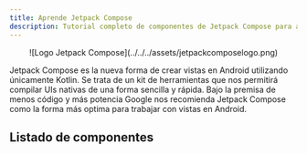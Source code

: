 ```yaml
---
title: Aprende Jetpack Compose
description: Tutorial completo de componentes de Jetpack Compose para aprender desde cero en español.
---
```



<center>![Logo Jetpack Compose](../../../assets/jetpackcomposelogo.png)</center>

Jetpack Compose es la nueva forma de crear vistas en Android utilizando únicamente Kotlin. Se trata de un kit de herramientas que nos permitirá compilar UIs nativas de una forma sencilla y rápida. Bajo la premisa de menos código y más potencia Google nos recomienda Jetpack Compose como la forma más optima para trabajar con vistas en Android.

## Listado de componentes

<CardGrid>
  <ExpandLinkCard
    title="App Bars"
    description="Barras de herramientas que proporcionan funciones de naveción y acciones."
    href="/app-bars/bottom-app-bar/"
  />
    <ExpandLinkCard
    title="Badges"
    description="La forma de representar notificaciones en Android."
    href="/badges/badge/"
  />
    <ExpandLinkCard
    title="Buttons"
    description="Componentes para realizar acciones."
    href="/buttons/button/"
  />
    <ExpandLinkCard
    title="Cards"
    description="Representan información de una forma estructurada y organizada."
    href="/cards/card/"
  />
    <ExpandLinkCard
    title="Carousel"
    description="Permiten al usuario desplazar información horizontal o verticalmente."
    href="/carousel/carousel/"
  />
    <ExpandLinkCard
    title="Checkbox"
    description="Elementos interactivos para marcar o desmarcar una opción."
    href="/checkbox/checkbox/"
  />
    <ExpandLinkCard
    title="Chips"
    description="Vistas compactas que representan acciones o información específica."
    href="/chips/assist-chip/"
  />
    <ExpandLinkCard
    title="Pickers"
    description="Permiten al usuario seleccionar un valor entre un conjunto predefinido."
    href="/pickers/date-picker/"
  />
    <ExpandLinkCard
    title="Dialogs"
    description="Ventanas emergentes para mostrar información adicional."
    href="/dialogs/alert-dialog/"
  />
    <ExpandLinkCard
    title="Dividers"
    description="Separador visual para delimitar elementos."
    href="/divider/divider/"
  />
    <ExpandLinkCard
    title="Lists"
    description="Listados horizontales o verticales que muestran información de una forma optimizada."
    href="/lists/lazy-column/"
  />
    <ExpandLinkCard
    title="Menus"
    description="Proporcionan listas de acciones predeterminadas."
    href="/menus/dropdown-menu-item/"
  />
    <ExpandLinkCard
    title="Progress Indicators"
    description="Elementos que notifican al usuario que se está realizando una acción."
    href="/progress-indicator/circular-progress-indicator/"
  />
    <ExpandLinkCard
    title="Sheets"
    description="Listas de acciones predeterminadas de una manera modal."
    href="/sheets/bottom-sheet/"
  />
    <ExpandLinkCard
    title="Sliders"
    description="Controles deslizantes que permiten al usuario seleccionar un valor entre un determinado rango."
    href="/sliders/section-slider/"
  />
    <ExpandLinkCard
    title="Snackbars"
    description="Proporcionan mensajes breves y temporales."
    href="/snackbar/snackbar/"
  />
    <ExpandLinkCard
    title="Switch"
    description="Componentes de estado que permiten alternan entre ON y OFF."
    href="/switch/switch/"
  />
    <ExpandLinkCard
    title="Tabs"
    description="Organizar el contenido de las vistas en diferentes pantallas desde un mismo lugar."
    href="/tabs/tab/"
  />
    <ExpandLinkCard
    title="Texts"
    description="Componente principal para mostrar textos en las vistas."
    href="/text/text/"
  />
    <ExpandLinkCard
    title="Texts Fields"
    description="Permiten al usuario ingresar y editar textos en las aplicaciones."
    href="/text-fields/text-field/"
  />
    <ExpandLinkCard
    title="Tooltips"
    description="Cuadro informativo usados habitualmente a modo de tutorial."
    href="/tooltips/plain-tooltip/"
  />
</CardGrid>
